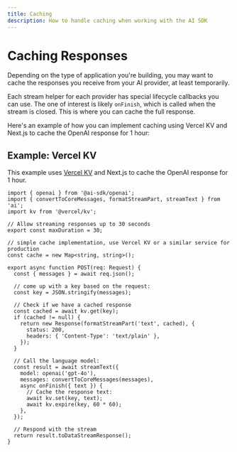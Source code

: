 ```yaml
---
title: Caching
description: How to handle caching when working with the AI SDK
---
```


# Caching Responses

Depending on the type of application you're building, you may want to cache the responses you receive from your AI provider, at least temporarily.

Each stream helper for each provider has special lifecycle callbacks you can use.
The one of interest is likely `onFinish`, which is called when the stream is closed. This is where you can cache the full response.

Here's an example of how you can implement caching using Vercel KV and Next.js to cache the OpenAI response for 1 hour:

## Example: Vercel KV

This example uses [Vercel KV](https://vercel.com/storage/kv) and Next.js to cache the OpenAI response for 1 hour.

```tsx filename="app/api/chat/route.ts"
import { openai } from '@ai-sdk/openai';
import { convertToCoreMessages, formatStreamPart, streamText } from 'ai';
import kv from '@vercel/kv';

// Allow streaming responses up to 30 seconds
export const maxDuration = 30;

// simple cache implementation, use Vercel KV or a similar service for production
const cache = new Map<string, string>();

export async function POST(req: Request) {
  const { messages } = await req.json();

  // come up with a key based on the request:
  const key = JSON.stringify(messages);

  // Check if we have a cached response
  const cached = await kv.get(key);
  if (cached != null) {
    return new Response(formatStreamPart('text', cached), {
      status: 200,
      headers: { 'Content-Type': 'text/plain' },
    });
  }

  // Call the language model:
  const result = await streamText({
    model: openai('gpt-4o'),
    messages: convertToCoreMessages(messages),
    async onFinish({ text }) {
      // Cache the response text:
      await kv.set(key, text);
      await kv.expire(key, 60 * 60);
    },
  });

  // Respond with the stream
  return result.toDataStreamResponse();
}
```
